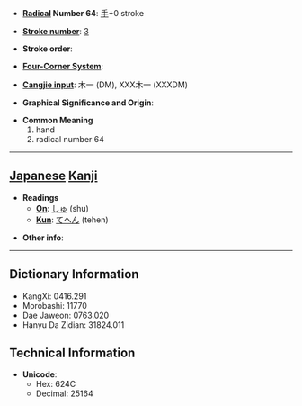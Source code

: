 * '''[[Wiktionary:Chinese radical index| Radical]] Number 64''': [[Wiktionary:Chinese radical index 手|手]]+0 stroke

* '''[[Wiktionary:Chinese total strokes index|Stroke number]]''': [[Wiktionary:Chinese total strokes index 3|3]]

* '''Stroke order''': 

* '''[[Wiktionary:Chinese four corner index|Four-Corner System]]''': 

* '''[[Wiktionary:Chinese Cangjie index|Cangjie input]]''': 木一 (DM), XXX木一 (XXXDM)

* '''Graphical Significance and Origin''': 

* '''Common Meaning'''
*#hand
*# radical number 64


----

== [[Japanese]] [[Kanji]] ==

* '''Readings'''
** '''[[On]]''': [[しゅ]] (shu)
** '''[[Kun]]''': [[てへん]] (tehen)

* '''Other info''':  

----

== Dictionary Information ==

* KangXi: 0416.291
* Morobashi: 11770
* Dae Jaweon: 0763.020
* Hanyu Da Zidian: 31824.011

== Technical Information ==

* '''Unicode''':
** Hex: 624C
** Decimal: 25164